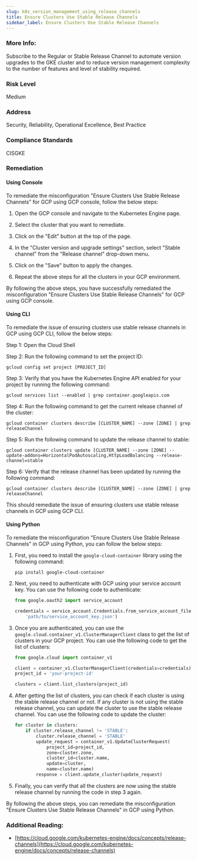 ```yaml
---
slug: k8s_version_management_using_release_channels
title: Ensure Clusters Use Stable Release Channels
sidebar_label: Ensure Clusters Use Stable Release Channels
---
```


### More Info:

Subscribe to the Regular or Stable Release Channel to automate version upgrades to the GKE cluster and to reduce version management complexity to the number of features and level of stability required.

### Risk Level

Medium

### Address

Security, Reliability, Operational Excellence, Best Practice

### Compliance Standards

CISGKE

### Remediation

#### Using Console

To remediate the misconfiguration "Ensure Clusters Use Stable Release Channels" for GCP using GCP console, follow the below steps:

1. Open the GCP console and navigate to the Kubernetes Engine page.

2. Select the cluster that you want to remediate.

3. Click on the "Edit" button at the top of the page.

4. In the "Cluster version and upgrade settings" section, select "Stable channel" from the "Release channel" drop-down menu.

5. Click on the "Save" button to apply the changes.

6. Repeat the above steps for all the clusters in your GCP environment.

By following the above steps, you have successfully remediated the misconfiguration "Ensure Clusters Use Stable Release Channels" for GCP using GCP console.

#### Using CLI

To remediate the issue of ensuring clusters use stable release channels in GCP using GCP CLI, follow the below steps:

Step 1: Open the Cloud Shell

Step 2: Run the following command to set the project ID:

```
gcloud config set project [PROJECT_ID]
```

Step 3: Verify that you have the Kubernetes Engine API enabled for your project by running the following command:

```
gcloud services list --enabled | grep container.googleapis.com
```

Step 4: Run the following command to get the current release channel of the cluster:

```
gcloud container clusters describe [CLUSTER_NAME] --zone [ZONE] | grep releaseChannel
```

Step 5: Run the following command to update the release channel to stable:

```
gcloud container clusters update [CLUSTER_NAME] --zone [ZONE] --update-addons=HorizontalPodAutoscaling,HttpLoadBalancing --release-channel=stable
```

Step 6: Verify that the release channel has been updated by running the following command:

```
gcloud container clusters describe [CLUSTER_NAME] --zone [ZONE] | grep releaseChannel
```

This should remediate the issue of ensuring clusters use stable release channels in GCP using GCP CLI.

#### Using Python

To remediate the misconfiguration "Ensure Clusters Use Stable Release Channels" in GCP using Python, you can follow the below steps:

1. First, you need to install the `google-cloud-container` library using the following command:

   ```
   pip install google-cloud-container
   ```

2. Next, you need to authenticate with GCP using your service account key. You can use the following code to authenticate:

   ```python
   from google.oauth2 import service_account

   credentials = service_account.Credentials.from_service_account_file(
       'path/to/service_account_key.json')
   ```

3. Once you are authenticated, you can use the `google.cloud.container_v1.ClusterManagerClient` class to get the list of clusters in your GCP project. You can use the following code to get the list of clusters:

   ```python
   from google.cloud import container_v1

   client = container_v1.ClusterManagerClient(credentials=credentials)
   project_id = 'your-project-id'

   clusters = client.list_clusters(project_id)
   ```

4. After getting the list of clusters, you can check if each cluster is using the stable release channel or not. If any cluster is not using the stable release channel, you can update the cluster to use the stable release channel. You can use the following code to update the cluster:

   ```python
   for cluster in clusters:
       if cluster.release_channel != 'STABLE':
           cluster.release_channel = 'STABLE'
           update_request = container_v1.UpdateClusterRequest(
               project_id=project_id,
               zone=cluster.zone,
               cluster_id=cluster.name,
               update=cluster,
               name=cluster.name)
           response = client.update_cluster(update_request)
   ```

5. Finally, you can verify that all the clusters are now using the stable release channel by running the code in step 3 again.

By following the above steps, you can remediate the misconfiguration "Ensure Clusters Use Stable Release Channels" in GCP using Python.


### Additional Reading:

- [https://cloud.google.com/kubernetes-engine/docs/concepts/release-channels](https://cloud.google.com/kubernetes-engine/docs/concepts/release-channels) 

